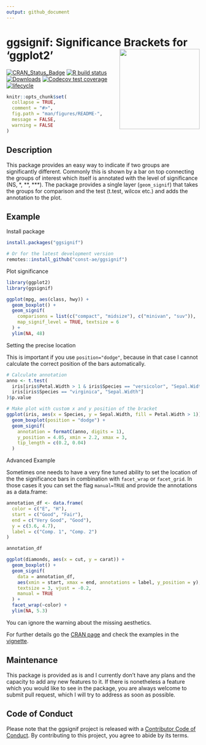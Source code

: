 ```yaml
---
output: github_document
---
```


# ggsignif: Significance Brackets for 'ggplot2' <a href='https://github.com/const-ae/ggsignif'><img src='man/figures/logo.svg' align="right" height="209" /></a>

[![CRAN_Status_Badge](https://www.r-pkg.org/badges/version/ggsignif)](https://cran.r-project.org/package=ggsignif)
[![R build status](https://github.com/const-ae/ggsignif/workflows/R-CMD-check/badge.svg)](https://github.com/const-ae/ggsignif)
[![Downloads](https://cranlogs.r-pkg.org/badges/last-month/ggsignif?color=brightgreen)](https://cran.r-project.org/package=ggsignif)
[![Codecov test coverage](https://codecov.io/gh/const-ae/ggsignif/branch/master/graph/badge.svg)](https://codecov.io/gh/const-ae/ggsignif?branch=master)
[![lifecycle](https://img.shields.io/badge/lifecycle-stable-brightgreen.svg)](https://lifecycle.r-lib.org/articles/stages.html)

<!-- README.md is generated from README.Rmd. Please edit that file -->

```r
knitr::opts_chunk$set(
  collapse = TRUE,
  comment = "#>",
  fig.path = "man/figures/README-",
  message = FALSE,
  warning = FALSE
)
```

## Description

This package provides an easy way to indicate if two groups are significantly
different. Commonly this is shown by a bar on top connecting the groups of
interest which itself is annotated with the level of significance (NS, \*, \*\*,
\*\*\*). The package provides a single layer (`geom_signif`) that takes the
groups for comparison and the test (t.test, wilcox etc.) and adds the annotation
to the plot.

## Example

Install package

```r
install.packages("ggsignif")

# Or for the latest development version
remotes::install_github("const-ae/ggsignif")
```

Plot significance

```r
library(ggplot2)
library(ggsignif)

ggplot(mpg, aes(class, hwy)) +
  geom_boxplot() +
  geom_signif(
    comparisons = list(c("compact", "midsize"), c("minivan", "suv")),
    map_signif_level = TRUE, textsize = 6
  ) +
  ylim(NA, 48)
```

Setting the precise location

This is important if you use `position="dodge"`, because in that case I cannot
calculate the correct position of the bars automatically.

```r
# Calculate annotation
anno <- t.test(
  iris[iris$Petal.Width > 1 & iris$Species == "versicolor", "Sepal.Width"],
  iris[iris$Species == "virginica", "Sepal.Width"]
)$p.value

# Make plot with custom x and y position of the bracket
ggplot(iris, aes(x = Species, y = Sepal.Width, fill = Petal.Width > 1)) +
  geom_boxplot(position = "dodge") +
  geom_signif(
    annotation = formatC(anno, digits = 1),
    y_position = 4.05, xmin = 2.2, xmax = 3,
    tip_length = c(0.2, 0.04)
  )
```

Advanced Example

Sometimes one needs to have a very fine tuned ability to set the location of the
the significance bars in combination with `facet_wrap` or `facet_grid`. In those
cases it you can set the flag `manual=TRUE` and provide the annotations as a
data.frame:

```r
annotation_df <- data.frame(
  color = c("E", "H"),
  start = c("Good", "Fair"),
  end = c("Very Good", "Good"),
  y = c(3.6, 4.7),
  label = c("Comp. 1", "Comp. 2")
)

annotation_df

ggplot(diamonds, aes(x = cut, y = carat)) +
  geom_boxplot() +
  geom_signif(
    data = annotation_df,
    aes(xmin = start, xmax = end, annotations = label, y_position = y),
    textsize = 3, vjust = -0.2,
    manual = TRUE
  ) +
  facet_wrap(~color) +
  ylim(NA, 5.3)
```

You can ignore the warning about the missing aesthetics.

For further details go the [CRAN page](https://CRAN.R-project.org/package=ggsignif) and check the examples in the [vignette](https://CRAN.R-project.org/package=ggsignif/vignettes/intro.html).

## Maintenance

This package is provided as is and I currently don't have any plans and the
capacity to add any new features to it. If there is nonetheless a feature which
you would like to see in the package, you are always welcome to submit pull
request, which I will try to address as soon as possible.

## Code of Conduct
  
Please note that the ggsignif project is released with a [Contributor Code of Conduct](https://const-ae.github.io/ggsignif/CODE_OF_CONDUCT.html). By contributing to this project, you agree to abide by its terms.
